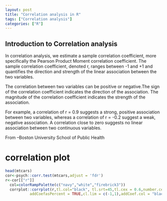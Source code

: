 ```yaml
---
layout: post
title: "Correlation analysis in R"
tags: ["Correlation analysis"]
categories: ["R"]
---
```


## Introduction to Correlation analysis

  In correlation analysis, we estimate a sample correlation coefficient, more specifically the Pearson Product Moment correlation coefficient. The sample correlation coefficient, denoted r,
ranges between -1 and +1 and quantifies the direction and strength of the linear association between the two variables. 

  The correlation between two variables can be positive or negative.The sign of the correlation coefficient indicates the direction of the association. The magnitude of the correlation coefficient indicates the strength of the association.
  
  For example, a correlation of r = 0.9 suggests a strong, positive association between two variables, whereas a correlation of r = -0.2 suggest a weak, negative association. A correlation close to zero suggests no linear association between two continuous variables.
  
From --Boston University School of Public Health

# correlation plot
```r
head(mtcars)
cor<-psych::corr.test(mtcars,adjust = 'fdr')
r<-cor[["r"]]
  col=colorRampPalette(c("navy","white","firebrick3"))
  corrplot::corrplot(r,tl.col="black", tl.srt=45,tl.cex = 0.6,number.cex = 0.6,
           addCoefasPercent = TRUE,cl.lim = c(-1,1),addCoef.col = "black",col = col(10))
```



